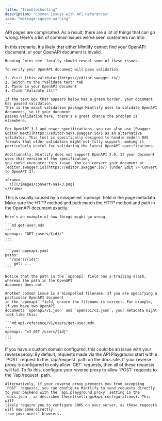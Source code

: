 ```yaml
---
title: "Troubleshooting"
description: "Common issues with API References"
icon: "message-square-warning"
---
```


API pages are complicated. As a result, there are a lot of things that can go wrong.
Here's a list of common issues we've seen customers run into:

<AccordionGroup>
  <Accordion title="All of my OpenAPI pages are completely blank">
    In this scenario, it's likely that either Mintlify cannot find your OpenAPI document,
    or your OpenAPI document is invalid.

    Running `mint dev` locally should reveal some of these issues.

    To verify your OpenAPI document will pass validation:

    1. Visit [this validator](https://editor.swagger.io/)
    2. Switch to the "Validate text" tab
    3. Paste in your OpenAPI document
    4. Click "Validate it\!"

    If the text box that appears below has a green border, your document has passed validation.
    This is the exact validation package Mintlify uses to validate OpenAPI documents, so if your document
    passes validation here, there's a great chance the problem is elsewhere.

    For OpenAPI 3.1 and newer specifications, you can also use [Swagger Editor Next](https://editor-next.swagger.io/) as an alternative validator. This tool is specifically designed to handle modern OAS formats that older validators might not fully support, making it particularly useful for validating the latest OpenAPI specifications.

    Additionally, Mintlify does not support OpenAPI 2.0. If your document uses this version of the specification,
    you could encounter this issue. You can convert your document at [editor.swagger.io](https://editor.swagger.io/) (under Edit \> Convert to OpenAPI 3):

    <Frame>
      ![](/images/convert-oas-3.png)
    </Frame>
  </Accordion>
  <Accordion title="One of my OpenAPI pages is completely blank">
    This is usually caused by a misspelled `openapi` field in the page metadata. Make sure
    the HTTP method and path match the HTTP method and path in the OpenAPI document exactly.

    Here's an example of how things might go wrong:

    ```md get-user.mdx
    ---
    openapi: "GET /users/{id}/"
    ---
    ```

    ```yaml openapi.yaml
    paths:
      "/users/{id}":
        get: ...
    ```

    Notice that the path in the `openapi` field has a trailing slash, whereas the path in the OpenAPI
    document does not.

    Another common issue is a misspelled filename. If you are specifying a particular OpenAPI document
    in the `openapi` field, ensure the filename is correct. For example, if you have two OpenAPI
    documents `openapi/v1.json` and `openapi/v2.json`, your metadata might look like this:

    ```md api-reference/v1/users/get-user.mdx
    ---
    openapi: "v1 GET /users/{id}"
    ---
    ```
  </Accordion>
  <Accordion title="Requests from the API Playground don't work">
    If you have a custom domain configured, this could be an issue with your reverse proxy. By
    default, requests made via the API Playground start with a `POST` request to the
    `/api/request` path on the docs site. If your reverse proxy is configured to only allow `GET`
    requests, then all of these requests will fail. To fix this, configure your reverse proxy to
    allow `POST` requests to the `/api/request` path.

    Alternatively, if your reverse proxy prevents you from accepting `POST` requests, you can configure Mintlify to send requests directly to your backend with the `api.playground.proxy` setting in the `docs.json`, as described [here](settings#api-configurations). This will
    likely require you to configure CORS on your server, as these requests will now come directly
    from your users' browsers.
  </Accordion>
</AccordionGroup>